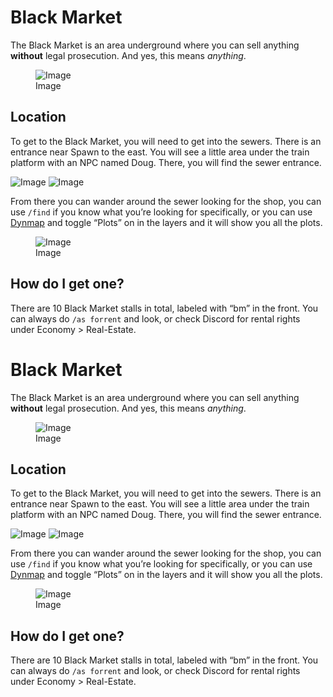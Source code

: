 <span id="black-market"></span>
= Black Market =

The Black Market is an area underground where you can sell anything '''without''' legal prosecution. And yes, this means ''anything''.

<div class="figure">

[[File:https://i.imgur.com/GDUBglQ.png|Image]]

</div>
<span id="location"></span>
== Location ==

To get to the Black Market, you will need to get into the sewers. There is an entrance near Spawn to the east. You will see a little area under the train platform with an NPC named Doug. There, you will find the sewer entrance.

[[File:https://i.imgur.com/egBeNUs.png|Image]] [[File:https://i.imgur.com/DQHsjo7.png|Image]]

From there you can wander around the sewer looking for the shop, you can use <code>/find</code> if you know what you’re looking for specifically, or you can use [https://map.democracycraft.net/#Reveille;flat;2632,64,3860;0 Dynmap] and toggle “Plots” on in the layers and it will show you all the plots.

<div class="figure">

[[File:https://i.imgur.com/e4fxk25.png|Image]]

</div>
<span id="how-do-i-get-one"></span>
== How do I get one? ==

There are 10 Black Market stalls in total, labeled with “bm” in the front. You can always do <code>/as forrent</code> and look, or check Discord for rental rights under Economy &gt; Real-Estate.

<span id="black-market-1"></span>
= Black Market =

The Black Market is an area underground where you can sell anything '''without''' legal prosecution. And yes, this means ''anything''.

<div class="figure">

[[File:https://i.imgur.com/GDUBglQ.png|Image]]

</div>
<span id="location-1"></span>
== Location ==

To get to the Black Market, you will need to get into the sewers. There is an entrance near Spawn to the east. You will see a little area under the train platform with an NPC named Doug. There, you will find the sewer entrance.

[[File:https://i.imgur.com/egBeNUs.png|Image]] [[File:https://i.imgur.com/DQHsjo7.png|Image]]

From there you can wander around the sewer looking for the shop, you can use <code>/find</code> if you know what you’re looking for specifically, or you can use [https://map.democracycraft.net/#Reveille;flat;2632,64,3860;0 Dynmap] and toggle “Plots” on in the layers and it will show you all the plots.

<div class="figure">

[[File:https://i.imgur.com/e4fxk25.png|Image]]

</div>
<span id="how-do-i-get-one-1"></span>
== How do I get one? ==

There are 10 Black Market stalls in total, labeled with “bm” in the front. You can always do <code>/as forrent</code> and look, or check Discord for rental rights under Economy &gt; Real-Estate.
